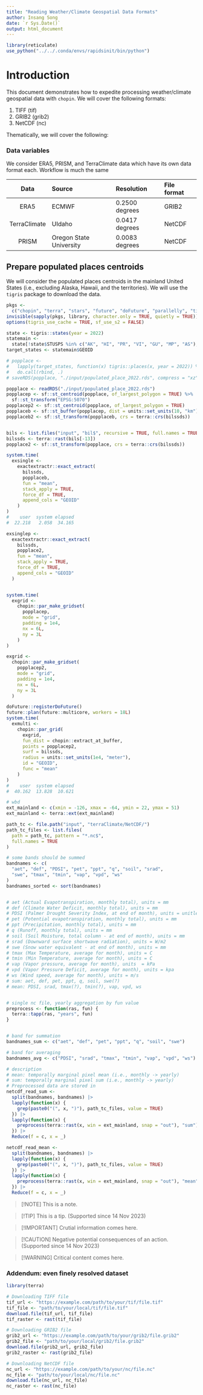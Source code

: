 ```yaml
---
title: "Reading Weather/Climate Geospatial Data Formats"
author: Insang Song
date: `r Sys.Date()`
output: html_document
---
```



```r
library(reticulate)
use_python("../../.conda/envs/rapidsinit/bin/python")
```


# Introduction

This document demonstrates how to expedite processing weather/climate geospatial data with `chopin`. We will cover the following formats:

1. TIFF (tif)
2. GRIB2 (grib2)
3. NetCDF (nc)

Thematically, we will cover the following:


### Data variables
We consider ERA5, PRISM, and TerraClimate data which have its own data format each. Workflow is much the same 

| Data | Source | Resolution | File format |
| :--: | :---- | :---------- | :---------- |
| ERA5 | ECMWF | 0.2500 degrees | GRIB2 |
| TerraClimate | UIdaho | 0.0417 degrees | NetCDF |
| PRISM | Oregon State University | 0.0083 degrees | NetCDF |

## Prepare populated places centroids
We will consider the populated places centroids in the mainland United States (i.e., excluding Alaska, Hawaii, and the territories). We will use the `tigris` package to download the data.



```r
pkgs <-
  c("chopin", "terra", "stars", "future", "doFuture", "parallelly", "tigris")
invisible(sapply(pkgs, library, character.only = TRUE, quietly = TRUE))
options(tigris_use_cache = TRUE, sf_use_s2 = FALSE)

state <- tigris::states(year = 2022)
statemain <-
  state[!state$STUSPS %in% c("AK", "HI", "PR", "VI", "GU", "MP", "AS"), ]
target_states <- statemain$GEOID

# popplace <-
#   lapply(target_states, function(x) tigris::places(x, year = 2022)) %>%
#   do.call(rbind, .)
# saveRDS(popplace, "./input/populated_place_2022.rds", compress = "xz")
```


```r
popplace <- readRDS("./input/populated_place_2022.rds")
popplacep <- sf::st_centroid(popplace, of_largest_polygon = TRUE) %>%
  sf::st_transform("EPSG:5070")
popplacep2 <- sf::st_centroid(popplace, of_largest_polygon = TRUE)
popplaceb <- sf::st_buffer(popplacep, dist = units::set_units(10, "km"))
popplaceb2 <- sf::st_transform(popplaceb, crs = terra::crs(bilssds))


bils <- list.files("input", "bil$", recursive = TRUE, full.names = TRUE)
bilssds <- terra::rast(bils[-13])
popplace2 <- sf::st_transform(popplace, crs = terra::crs(bilssds))

system.time(
  exsingle <-
    exactextractr::exact_extract(
      bilssds,
      popplaceb,
      fun = "mean",
      stack_apply = TRUE,
      force_df = TRUE,
      append_cols = "GEOID"
    )
)
#    user  system elapsed
#  22.218   2.058  34.165

exsinglep <-
  exactextractr::exact_extract(
    bilssds,
    popplace2,
    fun = "mean",
    stack_apply = TRUE,
    force_df = TRUE,
    append_cols = "GEOID"
  )


system.time(
  exgrid <-
    chopin::par_make_gridset(
      popplacep,
      mode = "grid",
      padding = 1e4,
      nx = 6L,
      ny = 3L
    )
)

exgrid <-
  chopin::par_make_gridset(
    popplacep2,
    mode = "grid",
    padding = 1e4,
    nx = 6L,
    ny = 3L
  )

doFuture::registerDoFuture()
future::plan(future::multicore, workers = 18L)
system.time(
  exmulti <-
    chopin::par_grid(
      exgrid,
      fun_dist = chopin::extract_at_buffer,
      points = popplacep2,
      surf = bilssds,
      radius = units::set_units(1e4, "meter"),
      id = "GEOID",
      func = "mean"
    )
)
#    user  system elapsed
#  40.162  13.828  10.621
```

```r
# wbd
ext_mainland <- c(xmin = -126, xmax = -64, ymin = 22, ymax = 51)
ext_mainland <- terra::ext(ext_mainland)

path_tc <- file.path("input", "terraClimate/NetCDF/")
path_tc_files <- list.files(
  path = path_tc, pattern = "*.nc$",
  full.names = TRUE
)

# some bands should be summed
bandnames <- c(
  "aet", "def", "PDSI", "pet", "ppt", "q", "soil", "srad",
  "swe", "tmax", "tmin", "vap", "vpd", "ws"
)
bandnames_sorted <- sort(bandnames)


# aet (Actual Evapotranspiration, monthly total), units = mm
# def (Climate Water Deficit, monthly total), units = mm
# PDSI (Palmer Drought Severity Index, at end of month), units = unitless
# pet (Potential evapotranspiration, monthly total), units = mm
# ppt (Precipitation, monthly total), units = mm
# q (Runoff, monthly total), units = mm
# soil (Soil Moisture, total column - at end of month), units = mm
# srad (Downward surface shortwave radiation), units = W/m2
# swe (Snow water equivalent - at end of month), units = mm
# tmax (Max Temperature, average for month), units = C
# tmin (Min Temperature, average for month), units = C
# vap (Vapor pressure, average for month), units  = kPa
# vpd (Vapor Pressure Deficit, average for month), units = kpa
# ws (Wind speed, average for month), units = m/s
# sum: aet, def, pet, ppt, q, soil, swe(?)
# mean: PDSI, srad, tmax(?), tmin(?), vap, vpd, ws


# single nc file, yearly aggregation by fun value
preprocess <- function(ras, fun) {
  terra::tapp(ras, "years", fun)
}


# band for summation
bandnames_sum <- c("aet", "def", "pet", "ppt", "q", "soil", "swe")

# band for averaging
bandnames_avg <- c("PDSI", "srad", "tmax", "tmin", "vap", "vpd", "ws")

# description
# mean: temporally marginal pixel mean (i.e., monthly -> yearly)
# sum: temporally marginal pixel sum (i.e., monthly -> yearly)
# Preprocessed data are stored in
netcdf_read_sum <-
  split(bandnames, bandnames) |>
  lapply(function(x) {
    grep(paste0("(", x, ")"), path_tc_files, value = TRUE)
  }) |>
  lapply(function(x) {
    preprocess(terra::rast(x, win = ext_mainland, snap = "out"), "sum")
  }) |>
  Reduce(f = c, x = _)

netcdf_read_mean <-
  split(bandnames, bandnames) |>
  lapply(function(x) {
    grep(paste0("(", x, ")"), path_tc_files, value = TRUE)
  }) |>
  lapply(function(x) {
    preprocess(terra::rast(x, win = ext_mainland, snap = "out"), "mean")
  }) |>
  Reduce(f = c, x = _)
```

> [!NOTE]
> This is a note.

> [!TIP]
> This is a tip. (Supported since 14 Nov 2023)

> [!IMPORTANT]
> Crutial information comes here.

> [!CAUTION]
> Negative potential consequences of an action. (Supported since 14 Nov 2023)

> [!WARNING]
> Critical content comes here.


### Addendum: even finely resolved dataset

```r
library(terra)

# Downloading TIFF file
tif_url <- "https://example.com/path/to/your/tif/file.tif"
tif_file <- "path/to/your/local/tif/file.tif"
download.file(tif_url, tif_file)
tif_raster <- rast(tif_file)

# Downloading GRIB2 file
grib2_url <- "https://example.com/path/to/your/grib2/file.grib2"
grib2_file <- "path/to/your/local/grib2/file.grib2"
download.file(grib2_url, grib2_file)
grib2_raster <- rast(grib2_file)

# Downloading NetCDF file
nc_url <- "https://example.com/path/to/your/nc/file.nc"
nc_file <- "path/to/your/local/nc/file.nc"
download.file(nc_url, nc_file)
nc_raster <- rast(nc_file)


```